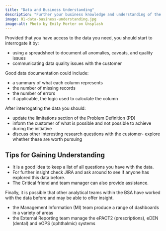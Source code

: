 ```yaml
---
title: "Data and Business Understanding"
description: "Further your business knowledge and understanding of the data, to update the problem definition."
image: 01-data-business-understanding.jpg
image-alt: Photo by Emily Morter on Unsplash
---
```


Provided that you have access to the data you need, you should start to interrogate it by:

  - using a spreadsheet to document all anomalies, caveats, and quality issues
  - communicating data quality issues with the customer

Good data documentation could include:

  - a summary of what each column represents
  - the number of missing records
  - the number of errors
  - if applicable, the logic used to calculate the column

After interrogating the data you should:

- update the limitations section of the Problem Definition (PD)
- inform the customer of what is possible and not possible to achieve during the initiative
- discuss other interesting research questions with the customer- explore whether these are worth pursuing


## Tips for Gaining Understanding

- It is a good idea to keep a list of all questions you have with the data.
- For further insight check JIRA and ask around to see if anyone has explored this data before.
- The Critical friend and team manager can also provide assistance.


Finally, it is possible that other analytical teams within the BSA have worked with the data before and may be able to offer insight.

  - the Management Information (MI) team produce a range of dashboards in a variety of areas
  - the External Reporting team manage the ePACT2 (prescriptions), eDEN (dental) and eOPS (ophthalmic) systems
